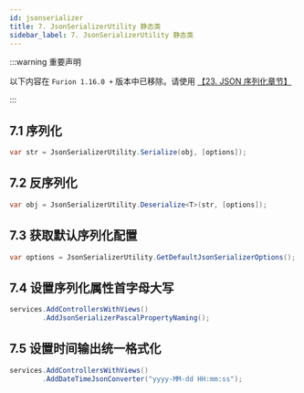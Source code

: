 ```yaml
---
id: jsonserializer
title: 7. JsonSerializerUtility 静态类
sidebar_label: 7. JsonSerializerUtility 静态类
---
```


:::warning 重要声明

以下内容在 `Furion 1.16.0 +` 版本中已移除。请使用 [【23. JSON 序列化章节】](/docs/json-serialization)

:::

## 7.1 序列化

```cs
var str = JsonSerializerUtility.Serialize(obj, [options]);
```

## 7.2 反序列化

```cs
var obj = JsonSerializerUtility.Deserialize<T>(str, [options]);
```

## 7.3 获取默认序列化配置

```cs
var options = JsonSerializerUtility.GetDefaultJsonSerializerOptions();
```

## 7.4 设置序列化属性首字母大写

```cs {2}
services.AddControllersWithViews()
        .AddJsonSerializerPascalPropertyNaming();
```

## 7.5 设置时间输出统一格式化

```cs {2}
services.AddControllersWithViews()
        .AddDateTimeJsonConverter("yyyy-MM-dd HH:mm:ss");
```
